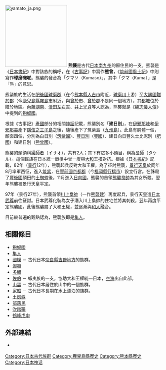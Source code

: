 {{Unreferenced|time=2018-09-20T12:51:09+00:00}}
{{japanese|japanese=熊襲|kana=くまそ|romaji=Kumaso}}
[[File:yamato_ja.png|200px]]
'''熊襲'''是古代[[日本|日本]][[南九州|南九州]]的原住民的一支。熊襲是《[[日本書紀|日本書紀]]》中對該族的稱呼，在《[[古事記|古事記]]》中寫作'''熊曾'''，《[[筑前國|筑前國]][[風土記|風土記]]》中則寫作'''球磨囎唹'''。熊襲的發音為「クマソ（Kumaso）」，其中「クマ（Kuma）」是「熊」的意思。

熊襲族約生活在[[肥後國|肥後國]][[球磨郡|球磨郡]]（在今[[熊本縣|熊本縣]][[人吉市|人吉市]]附近，[[球磨川|球磨川]]上游）至[[大隅國|大隅國]][[贈於郡|贈於郡]]（今[[鹿兒島縣|鹿兒島縣]][[霧島市|霧島市]]附近，與[[曾於市|曾於市]]、[[曾於郡|曾於郡]]不是同一個地方），其[[都城|都城]]位於贈於地區。[[內藤湖南|內藤湖南]]、[[津田左右吉|津田左右吉]]、[[井上光貞|井上光貞]]等人認為，熊襲就是《[[魏志倭人傳|魏志倭人傳]]》中提到的[[狗奴國|狗奴國]]。

根據《古事記》[[国诞生|產國]]部分的相關[[日本神話|神話]]記載，熊襲別名「'''建日別'''」，在[[伊邪那岐|伊邪那岐]]和[[伊邪那美|伊邪那美]]產下[[隱岐島|隱伎之三子島]]之後，隨後產下了筑紫島（[[九州島|九州島]]）。此島有胴體一個，顏面四個，分別為白日別（[[筑紫國|筑紫國]]）、[[豐日別|豐日別]]（[[豐國|豐國]]）、建日向日豐久士比泥別（[[肥國|肥國]]）和建日別（[[熊曾國|熊曾國]]）。

熊襲的頭領稱[[渠師者|渠師者]]（イサオ），共有2人；其下有眾多小頭目，稱為[[梟師|梟師]]（タケル）。這個民族在日本統一戰爭中曾一度與[[大和王權|大和王權]]對抗。根據《[[日本書紀|日本書紀]]》記載，82年（[[景行天皇|景行]]12年），熊襲起兵反對大和王權。為了征討熊襲，[[景行天皇|景行天皇]]於同年8月率軍西征，進入[[九州島|筑紫]]，在[[豐前國|豐前國]][[京都郡|京都郡]]（今[[福岡縣|福岡縣]][[行橋市|行橋市]]）設立行宮。在誅殺了[[豐後國|豐後國]]碩田的[[土蜘蛛|土蜘蛛]]後，11月進入[[日向國|日向國]]。熊襲的首領[[熊襲梟帥|熊襲梟帥]]為其女所殺。翌年熊襲被景行天皇平定。

97年（景行27年），熊襲首領[[川上梟帥|川上梟帥]]（一作[[熊襲建|熊襲建]]）再度起兵，景行天皇遣[[日本武尊|日本武尊]]前往征討。日本武尊化裝為女子潛入川上梟帥的住宅並將其刺殺，翌年再度平定熊襲國。此後熊襲屬了大和王權，並逐漸與[[和人|和人]]融合。

目前較普遍的觀點認為，熊襲族即是[[隼人|隼人]]。

== 相關條目 ==
*[[狗奴國|狗奴國]]
*[[隼人|隼人]]
*[[國樔|國樔]] － 古代日本[[奈良縣|奈良縣]][[吉野地方|吉野地方]]的族群。
*[[蝦夷|蝦夷]]
*[[多禰|多禰]]
*[[佐伯|佐伯]] － 蝦夷族的一支，協助大和王權統一日本，[[空海|空海]]出自此部。
*[[山窩|山窩]] － 古代日本居住於山中的一個族群。
*[[家船|家船]] － 古代日本長期在水上漂泊的族群。
*[[土蜘蛛|土蜘蛛]]
*[[部落民|部落民]]
*[[吹踏鞴|吹踏鞴]]
*[[鶴峰戊申|鶴峰戊申]]

{{日本民族}}

== 外部連結 ==
*{{ja}}[https://web.archive.org/web/20090209204346/http://ghibli-fc.net/rabo/monoke_yo/yomitoku07.html {{lang|ja|熊襲について}}]

[[Category:日本古代族群|Category:日本古代族群]]
[[Category:鹿兒島縣歷史|Category:鹿兒島縣歷史]]
[[Category:熊本縣歷史|Category:熊本縣歷史]]
[[Category:日本神话|Category:日本神话]]